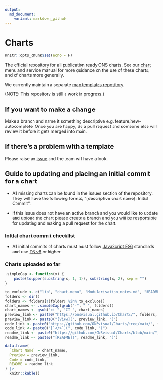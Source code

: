 ```yaml
---
output:
  md_document:
    variant: markdown_github
---
```


<!-- README.md is auto-generated from README.Rmd. Do not edit directly. -->

# Charts

```r
knitr::opts_chunk$set(echo = F)
```

The official repository for all publication ready ONS charts. See our [chart menu](https://onsvisual.github.io/Charts/chart-menu/) and [service manual](https://service-manual.ons.gov.uk/data-visualisation) for more guidance on the use of these charts, and of charts more generally. 

We currently maintain a separate [map templates repository](https://github.com/ONSvisual/maptemplates).

(NOTE: This repository is still a work in progress.)

## If you want to make a change
Make a branch and name it something descriptive e.g. feature/new-autocomplete. Once you are happy, do a pull request and someone else will review it before it gets merged into main.

## If there's a problem with a template
Please raise an [issue](https://github.com/ONSvisual/Charts/issues) and the team will have a look.

## Guide to updating and placing an initial commit for a chart

- All missing charts can be found in the issues section of the repository. They will have the following format, "[descriptive chart name]: Initial Commit".

- If this issue does not have an active branch and you would like to update and upload the chart please create a branch and you will be responsible for updating and making a pull request for the chart.

### Initial chart commit checklist

- All initial commits of charts must must follow [JavaScript ES6](https://www.w3schools.com/js/js_es6.asp) standards and use [D3 v6](https://observablehq.com/@d3/d3v6-migration-guide) or higher.

### Charts uploaded so far

```r
.simpleCap <- function(x) {
    paste(toupper(substring(x, 1, 1)), substring(x, 2), sep = "")
}
```


```r
to_exclude <- c("lib", "chart-menu", "Modularisation_notes.md", "README.md", "README.rmarkdown", "refresh.bat", "schema.JSON", "ONSCharts.Rproj", "README.Rmd")
folders <- dir()
folders <- folders[!(folders %in% to_exclude)]
chart_names <- .simpleCap(gsub("-", " ", folders))
chart_names <- gsub("ci ", "CI ", chart_names)
preview_link <- paste0("https://onsvisual.github.io/Charts/", folders, "/")
preview_link <- paste0("[View](", preview_link, ")")
code_link <- paste0("https://github.com/ONSvisual/Charts/tree/main/", folders, "/")
code_link <- paste0("[`</>`](", code_link, ")")
readme_link <- paste0("https://github.com/ONSvisual/Charts/blob/main/", folders, "/README.md")
readme_link <- paste0("[README](", readme_link, ")")

data.frame(
  `Chart Name` = chart_names,
  Preview = preview_link,
  Code = code_link,
  README = readme_link
) |> 
  knitr::kable()
```


